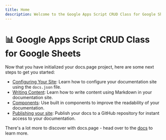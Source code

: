 ```yaml
---
title: Home
description: Welcome to the Google Apps Script CRUD Class for Google Sheets documentation.
---
```


# 📊 Google Apps Script CRUD Class for Google Sheets

Now that you have initialized your docs.page project, here are some next steps to get you started:

- [Configuring Your Site](https://use.docs.page/configuration): Learn how to configure your documentation site using the `docs.json` file.
- [Writing Content](https://use.docs.page/writing-content): Learn how to write content using Markdown in your documentation site.
- [Components](https://use.docs.page/components): Use built in components to improve the readability of your documentation.
- [Publishing your site](https://use.docs.page/publishing): Publish your docs to a GitHub repository for instant access to your documentation.

There's a lot more to discover with docs.page - head over to the [docs](https://use.docs.page) to learn more.
